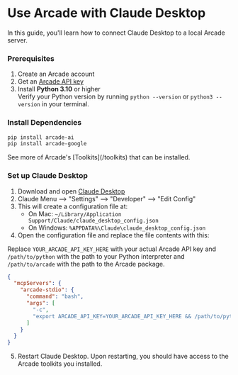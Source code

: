 
# Use Arcade with Claude Desktop

In this guide, you'll learn how to connect Claude Desktop to a local Arcade server.

<Steps>

### Prerequisites

1. Create an <SignupLink linkLocation="docs:claude-desktop-client">Arcade account</SignupLink>
2. Get an [Arcade API key](/home/api-keys)
3. Install **Python 3.10** or higher <br/> Verify your Python version by running `python --version` or `python3 --version` in your terminal.

### Install Dependencies

```bash
pip install arcade-ai
pip install arcade-google
```
<Callout type="info">
See more of Arcade's [Toolkits](/toolkits) that can be installed.
</Callout>

### Set up Claude Desktop

1. Download and open [Claude Desktop](https://claude.ai/download)
2. Claude Menu --> "Settings" --> "Developer" --> "Edit Config"
3. This will create a configuration file at:
   - On Mac: `~/Library/Application Support/Claude/claude_desktop_config.json`
   - On Windows: `%APPDATA%\Claude\claude_desktop_config.json`
4. Open the configuration file and replace the file contents with this:

Replace `YOUR_ARCADE_API_KEY_HERE` with your actual Arcade API key and `/path/to/python` with the path to your Python interpreter and `/path/to/arcade` with the path to the Arcade package.

```json
{
  "mcpServers": {
    "arcade-stdio": {
      "command": "bash",
      "args": [
        "-c",
        "export ARCADE_API_KEY=YOUR_ARCADE_API_KEY_HERE && /path/to/python /path/to/arcade serve --mcp"
      ]
    }
  }
}
```

5. Restart Claude Desktop. Upon restarting, you should have access to the Arcade toolkits you installed.

</Steps>
